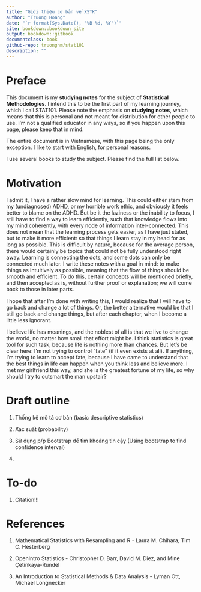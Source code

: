 ```yaml
--- 
title: "Giới thiệu cơ bản về XSTK"
author: "Truong Hoang"
date: "`r format(Sys.Date(), '%B %d, %Y')`"
site: bookdown::bookdown_site
output: bookdown::gitbook
documentclass: book
github-repo: truonghm/stat101
description: ""
---
```



# Preface {-}

This document is my **studying notes** for the subject of **Statistical Methodologies**. I intend this to be the first part of my learning journey, which I call STAT101. Please note the emphasis on **studying notes**, which means that this is personal and not meant for distribution for other people to use. I'm not a qualified educator in any ways, so if you happen upon this page, please keep that in mind.

The entire document is in Vietnamese, with this page being the only exception. I like to start with English, for personal reasons.

I use several books to study the subject. Please find the full list below.

# Motivation {-}

I admit it, I have a rather slow mind for learning. This could either stem from my (undiagnosed) ADHD, or my horrible work ethic, and obviously it feels better to blame on the ADHD. But be it the laziness or the inability to focus, I still have to find a way to learn efficiently, such that knowledge flows into my mind coherently, with every node of information inter-connected. This does not mean that the learning process gets easier, as I have just stated, but to make it more efficient: so that things I learn stay in my head for as long as possible. This is difficult by nature, because for the average person, there would certainly be topics that could not be fully understood right away. Learning is connecting the dots, and some dots can only be connected much later. I write these notes with a goal in mind: to make things as intuitively as possible, meaning that the flow of things should be smooth and efficient. To do this, certain concepts will be mentioned briefly, and then accepted as is, without further proof or explanation; we will come back to those in later parts.

I hope that after I'm done with writing this, I would realize that I will have to go back and change a lot of things. Or, the better alternative would be that I still go back and change things, but after each chapter, when I become a little less ignorant.

I believe life has meanings, and the noblest of all is that we live to change the world, no matter how small that effort might be. I think statistics is great tool for such task, because life is nothing more than chances. But let's be clear here: I'm not trying to control "fate" (if it even exists at all). If anything, I'm trying to learn to accept fate, because I have came to understand that the best things in life can happen when you think less and believe more. I met my girlfriend this way, and she is the greatest fortune of my life, so why should I try to outsmart the man upstair?

# Draft outline

1. Thống kê mô tả cơ bản (basic descriptive statistics)

2. Xác suất (probability)

3. Sử dụng p/p Bootstrap để tìm khoảng tin cậy (Using bootstrap to find confidence interval)

4. 

# To-do

1. Citation!!!


# References

1. Mathematical Statistics with Resampling and R - Laura M. Chihara, Tim C. Hesterberg

2. OpenIntro Statistics - Christopher D. Barr, David M. Diez, and Mine Çetinkaya-Rundel

3. An Introduction to Statistical Methods & Data Analysis - Lyman Ott, Michael Longnecker

